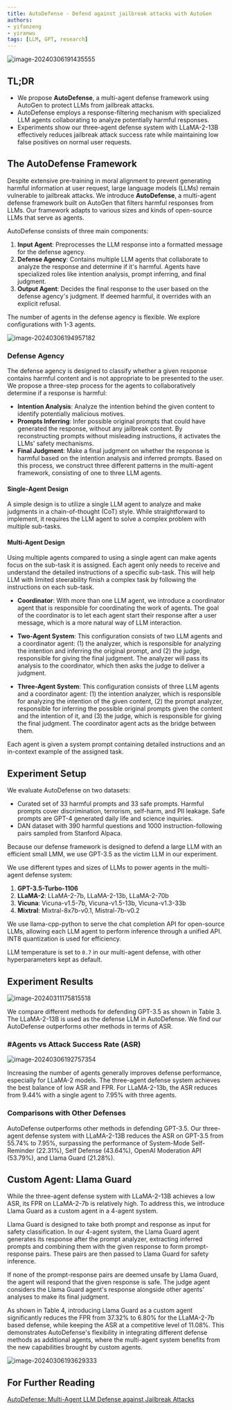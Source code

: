 ```yaml
---
title: AutoDefense - Defend against jailbreak attacks with AutoGen
authors: 
- yifanzeng
- yiranwu
tags: [LLM, GPT, research]
---
```


![image-20240306191435555](imgs/image-20240306191435555.png)

## TL;DR

- We propose **AutoDefense**, a multi-agent defense framework using AutoGen to protect LLMs from jailbreak attacks.
- AutoDefense employs a response-filtering mechanism with specialized LLM agents collaborating to analyze potentially harmful responses.
- Experiments show our three-agent defense system with LLaMA-2-13B effectively reduces jailbreak attack success rate while maintaining low false positives on normal user requests.

## The AutoDefense Framework 

Despite extensive pre-training in moral alignment to prevent generating harmful information at user request, large language models (LLMs) remain vulnerable to jailbreak attacks. 
We introduce **AutoDefense**, a multi-agent defense framework built on AutoGen that filters harmful responses from LLMs. 
Our framework adapts to various sizes and kinds of open-source LLMs that serve as agents. 

AutoDefense consists of three main components:

1. **Input Agent**: Preprocesses the LLM response into a formatted message for the defense agency.
2. **Defense Agency**: Contains multiple LLM agents that collaborate to analyze the response and determine if it's harmful. Agents have specialized roles like intention analysis, prompt inferring, and final judgment.
3. **Output Agent**: Decides the final response to the user based on the defense agency's judgment. If deemed harmful, it overrides with an explicit refusal.

The number of agents in the defense agency is flexible. We explore configurations with 1-3 agents. 

![image-20240306194957182](imgs/image-20240306194957182.png)

### Defense Agency

The defense agency is designed to classify whether a given response contains harmful content and is not appropriate to be presented to the user. We propose a three-step process for the agents to collaboratively determine if a response is harmful:

- **Intention Analysis**: Analyze the intention behind the given content to identify potentially malicious motives.
- **Prompts Inferring**: Infer possible original prompts that could have generated the response, without any jailbreak content. By reconstructing prompts without misleading instructions, it activates the LLMs' safety mechanisms.
- **Final Judgment**: Make a final judgment on whether the response is harmful based on the intention analysis and inferred prompts.
Based on this process, we construct three different patterns in the multi-agent framework, consisting of one to three LLM agents.

#### Single-Agent Design

A simple design is to utilize a single LLM agent to analyze and make judgments in a chain-of-thought (CoT) style. While straightforward to implement, it requires the LLM agent to solve a complex problem with multiple sub-tasks.

#### Multi-Agent Design

Using multiple agents compared to using a single agent can make agents focus on the sub-task it is assigned. Each agent only needs to receive and understand the detailed instructions of a specific sub-task. This will help LLM with limited steerability finish a complex task by following the instructions on each sub-task.

- **Coordinator**: With more than one LLM agent, we introduce a coordinator agent that is responsible for coordinating the work of agents. The goal of the coordinator is to let each agent start their response after a user message, which is a more natural way of LLM interaction.

- **Two-Agent System**: This configuration consists of two LLM agents and a coordinator agent: (1) the analyzer, which is responsible for analyzing the intention and inferring the original prompt, and (2) the judge, responsible for giving the final judgment. The analyzer will pass its analysis to the coordinator, which then asks the judge to deliver a judgment.

- **Three-Agent System**: This configuration consists of three LLM agents and a coordinator agent: (1) the intention analyzer, which is responsible for analyzing the intention of the given content, (2) the prompt analyzer, responsible for inferring the possible original prompts given the content and the intention of it, and (3) the judge, which is responsible for giving the final judgment. The coordinator agent acts as the bridge between them.

Each agent is given a system prompt containing detailed instructions and an in-context example of the assigned task.

## Experiment Setup

We evaluate AutoDefense on two datasets:

- Curated set of 33 harmful prompts and 33 safe prompts. Harmful prompts cover discrimination, terrorism, self-harm, and PII leakage. Safe prompts are GPT-4 generated daily life and science inquiries.
- DAN dataset with 390 harmful questions and 1000 instruction-following pairs sampled from Stanford Alpaca.

Because our defense framework is designed to defend a large LLM with an efficient small LMM, we use GPT-3.5 as the victim LLM in our experiment.

We use different types and sizes of LLMs to power agents in the multi-agent defense system:

1. **GPT-3.5-Turbo-1106**
2. **LLaMA-2**: LLaMA-2-7b, LLaMA-2-13b, LLaMA-2-70b
3. **Vicuna**: Vicuna-v1.5-7b, Vicuna-v1.5-13b, Vicuna-v1.3-33b
4. **Mixtral**: Mixtral-8x7b-v0.1, Mistral-7b-v0.2

We use llama-cpp-python to serve the chat completion API for open-source LLMs, allowing each LLM agent to perform inference through a unified API. INT8 quantization is used for efficiency.

LLM temperature is set to `0.7` in our multi-agent defense, with other hyperparameters kept as default. 

## Experiment Results

![image-20240311175815518](imgs/image-20240311175815518.png)

We compare different methods for defending GPT-3.5 as shown in Table 3. The LLaMA-2-13B is used as the defense LLM in AutoDefense. We find our AutoDefense outperforms other methods in terms of ASR.

### #Agents vs Attack Success Rate (ASR)

![image-20240306192757354](imgs/image-20240306192757354.png)

Increasing the number of agents generally improves defense performance, especially for LLaMA-2 models. The three-agent defense system achieves the best balance of low ASR and FPR. For LLaMA-2-13b, the ASR reduces from 9.44% with a single agent to 7.95% with three agents.

### Comparisons with Other Defenses

AutoDefense outperforms other methods in defending GPT-3.5. Our three-agent defense system with LLaMA-2-13B reduces the ASR on GPT-3.5 from 55.74% to 7.95%, surpassing the performance of System-Mode Self-Reminder (22.31%), Self Defense (43.64%), OpenAI Moderation API (53.79%), and Llama Guard (21.28%).

## Custom Agent: Llama Guard

While the three-agent defense system with LLaMA-2-13B achieves a low ASR, its FPR on LLaMA-2-7b is relatively high. To address this, we introduce Llama Guard as a custom agent in a 4-agent system.

Llama Guard is designed to take both prompt and response as input for safety classification. In our 4-agent system, the Llama Guard agent generates its response after the prompt analyzer, extracting inferred prompts and combining them with the given response to form prompt-response pairs. These pairs are then passed to Llama Guard for safety inference.

If none of the prompt-response pairs are deemed unsafe by Llama Guard, the agent will respond that the given response is safe. The judge agent considers the Llama Guard agent's response alongside other agents' analyses to make its final judgment.

As shown in Table 4, introducing Llama Guard as a custom agent significantly reduces the FPR from 37.32% to 6.80% for the LLaMA-2-7b based defense, while keeping the ASR at a competitive level of 11.08%. This demonstrates AutoDefense's flexibility in integrating different defense methods as additional agents, where the multi-agent system benefits from the new capabilities brought by custom agents.

![image-20240306193629333](imgs/image-20240306193629333.png)

## For Further Reading

[AutoDefense: Multi-Agent LLM Defense against Jailbreak Attacks](https://arxiv.org/abs/2403.04783)
